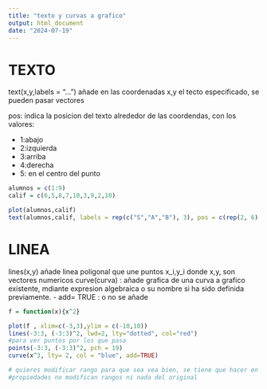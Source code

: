```yaml
---
title: "texto y curvas a grafico"
output: html_document
date: "2024-07-19"
---
```


# TEXTO

text(x,y,labels = "...") añade en las coordenadas x,y el tecto especificado, se pueden pasar vectores

pos: indica la posicion del texto alrededor de las coordendas, con los valores:

- 1:abajo
- 2:izquierda
- 3:arriba
- 4:derecha
- 5: en el centro del punto

```r
alumnos = c(1:9)
calif = c(6,5,8,7,10,3,9,2,10)

plot(alumnos,calif)
text(alumnos,calif, labels = rep(c("S","A","B"), 3), pos = c(rep(2, 6),1,3,1) )

```


# LINEA

lines(x,y) añade linea poligonal que une puntos x_i,y_i donde x,y, son vectores numericos
curve(curva) : añade grafica de una curva a grafico existente, mdiante expresion algebraica o su nombre  si ha sido definida previamente.
 - add= TRUE : o no se añade
 

```r
f = function(x){x^2}

plot(f , xlim=c(-3,3),ylim = c(-10,10))
lines(-3:3, (-3:3)^2, lwd=2, lty="dotted", col="red")
#para ver puntos por los que pasa
points(-3:3, (-3:3)^2, pch = 19)
curve(x^3, lty= 2, col = "blue", add=TRUE)

# quieres modificar rango para que sea vea bien, se tiene que hacer en el plot, ya que las demas 
#propiedades no modifican rangos ni nada del original

```

